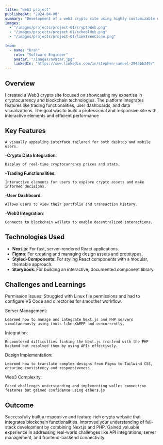 ```yaml
---
title: "web3 project"
publishedAt: "2024-04-08"
summary: "Development of a web3 crypto site using highly customizable design system using Next.js for front-end and Figma for design collaboration."
images:
  - "/images/projects/project-01/cryptoWeb.png"
  - "/images/projects/project-01/schoolHub.png"
  - "/images/projects/project-01/linkTreeClone.png"
  
team:
  - name: "Urah"
    role: "Software Engineer"
    avatar: "/images/avatar.jpg"
    linkedIn: "https://www.linkedin.com/in/stephen-samuel-2945bb249/"
---
```


## Overview

I created a Web3 crypto site focused on showcasing my expertise in cryptocurrency and blockchain technologies. The platform integrates features like trading functionalities, user dashboards, and data visualizations. The goal was to build a professional and responsive site with interactive elements and efficient performance

## Key Features

    A visually appealing interface tailored for both desktop and mobile users.

-**Crypto Data Integration**:

    Display of real-time cryptocurrency prices and stats.

-**Trading Functionalities**:

    Interactive elements for users to explore crypto assets and make informed decisions.

-**User Dashboard**:

    Allows users to view their portfolio and transaction history.

-**Web3 Integration**:

    Connects to blockchain wallets to enable decentralized interactions.


## Technologies Used

- **Next.js**: For fast, server-rendered React applications.
- **Figma**: For creating and managing design assets and prototypes.
- **Styled-Components**: For styling React components with a modular, themable approach.
- **Storybook**: For building an interactive, documented component library.

## Challenges and Learnings
Permission Issues:
    Struggled with Linux file permissions and had to configure VS Code and directories for smoother workflow.

Server Management:

    Learned how to manage and integrate Next.js and PHP servers simultaneously using tools like XAMPP and concurrently.

Integration:

    Encountered difficulties linking the Next.js frontend with the PHP backend but resolved them by using APIs effectively.

Design Implementation:

    Learned how to translate complex designs from Figma to Tailwind CSS, ensuring consistency and responsiveness.

Web3 Complexity:

    Faced challenges understanding and implementing wallet connection features but gained confidence using ethers.js

## Outcome

Successfully built a responsive and feature-rich crypto website that integrates blockchain functionalities.
Improved your understanding of full-stack development by combining Next.js and PHP.
Gained valuable experience in addressing real-world challenges like API integrations, server management, and frontend-backend connectivity